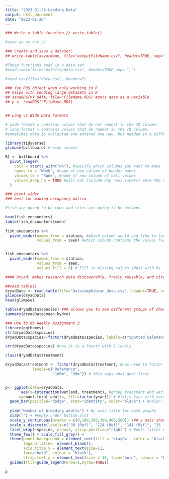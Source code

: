 ```yaml
---
title: "2023-01-26-Loading-Data"
output: html_document
date: "2023-01-26"
---
```

```r
### Write a table function // write.table()

#save as as csv //

### Create and save a dataset:
## write.table(x=varName, file="outputFileName.csv", header=TRUE, sep=",")

#These functions read in a data set
#read.table(file="path/to/data.csv", header=TRUE,sep= ",")

#read.csv(file="data.csv", header=T)

### Yse RDS object when only working in R
## helps with sending large datasets in R
## saveRDS(MY_DATA, file="FileName.RDS) #puts data as a variable
## p <- readRDS("FileName.RDS) 


## Long vs Wide Data Formats

# wide format = contains values that do not repeat in the ID column. 
# long format = contains values that do repeat in the ID column.
#sometimes data is collected and entered one way, but needed in a different format for analysis and plotting

library(tidyverse)
glimpse(billboard) # wide format

B1 <- billboard %>%
  pivot_longer(
    cols = starts_with("wk"), #specify which columns you want to make 'longer'
    names_to = "Week", #name of new column of header names
    values_to = "Rank", #name of new column of cell values
    values_drop_na = TRUE #will not include any rows (weeks) were the values have NAs
  )
```

```r
### pivot_wider
### best for making occupancy matrix

#fish are going to be rows and sites are going to be columns 

head(fish_encounters) 
table(fish_encounters$seen) 
  
fish_encounters %>%
  pivot_wider(names_from = station, #which column would you like to turn into multiple columns
              values_from = seen) #which column contains the values for the new columns


fish_encounters %>%
  pivot_wider(names_from = station, 
              values_from = seen, 
              values_fill = 0) # Fill in missing values (NAs) with 0s
```

```r
#### Dryad: makes research data discoverable, freely reusable, and citable. // avaible to everyone 

##read.table()
dryadData <- read.table(file="Data/amphibian_data.csv", header=TRUE, sep= ",")
glimpse(dryadData)
head(glimpse)

table(dryadData$species) ### allows you to see different groups of character columns
summary(dryadData$mean.hydro)


```
```r
### How to do Weekly Assignment 3
library(ggthemes)
str(dryadData$species)
dryadData$species<-factor(dryadData$species, labels=c("Spotted Salamander", "Wood Frog")) #creating 'labels' to use for the plot // factor is a different type of data // factors helps R recognize that species are different species 

str(dryadData$species) #now it is a facotr with 2 levels

class(dryadData$treatment)

dryadData$treatment <- factor(dryadData$treatment, #now need to factor treatment and give it levels
            levels=c("Reference",
                     "100m", "30m")) # this says what goes first 


p<- ggplot(data=dryadData, 
       aes(x=interaction(wetland, treatment), #group treatment and wetland
      y=count.total.adults, fill=factor(year))) + #fills bars with corresponding data year
  geom_bar(position="dodge", stat="identity", color="black") + #color is outline of the bars // position organizes the ways the bars are shown (dodge is right next to each other) // stat further organizes the bar (identity makes them individual bars)
  
  ylab("Number of breeding adults") + #y axis title for both graphs
  xlab("") + #empty under bottom plot
  scale_y_continuous(breaks = c(0,100,200,300,400,500)) +## y axis should be broken up by 100s
  scale_x_discrete(labels=c("30 (Ref)", "124 (Ref)", "141 (Ref)", "25 (100m)","39 (100m)","55 (100m)","129 (100m)", "7 (30m)","19 (30m)","20 (30m)","59 (30m)")) + #x axis titles for bottom plot
  facet_wrap(~species, nrow=2, strip.position="right") + #puts titles on the right of each graph
  theme_few() + scale_fill_grey() + 
  theme(panel.background = element_rect(fill = 'gray94', color = 'black'), legend.position="top", #puts legend(years) on top
        legend.title=  element_blank(), 
        axis.title.y = element_text(size=12, 
        face="bold", colour = "black"), 
        strip.text.y = element_text(size = 10, face="bold", colour = "black")) + 
  guides(fill=guide_legend(nrow=1,byrow=TRUE)) 

p


```

